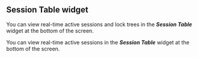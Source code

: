 ## Session Table widget

<InDoc product="postgresql,mysql,altibase,oracle,oracle-pro">

You can view real-time active sessions and lock trees in the **_Session Table_** widget at the bottom of the screen.

</InDoc>

<InDoc product="redis,mongodb">

You can view real-time active sessions in the **_Session Table_** widget at the bottom of the screen.

</InDoc>
